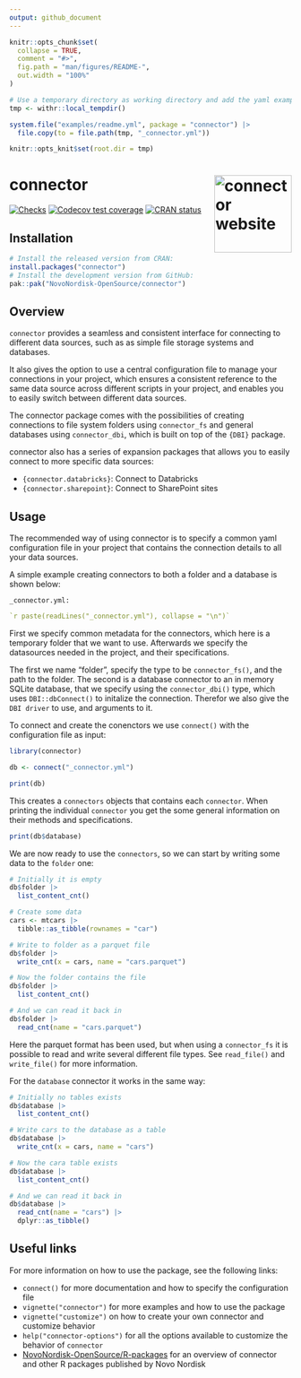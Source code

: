 ```yaml
---
output: github_document
---
```


```r
knitr::opts_chunk$set(
  collapse = TRUE,
  comment = "#>",
  fig.path = "man/figures/README-",
  out.width = "100%"
)

# Use a temporary directory as working directory and add the yaml example
tmp <- withr::local_tempdir()

system.file("examples/readme.yml", package = "connector") |>
  file.copy(to = file.path(tmp, "_connector.yml"))

knitr::opts_knit$set(root.dir = tmp)
```

# connector <a href="https://novonordisk-opensource.github.io/connector/"><img src="man/figures/logo.png" align="right" height="138" alt="connector website" /></a>

<!-- badges: start -->
[![Checks](https://github.com/NovoNordisk-OpenSource/connector/actions/workflows/check_and_co.yaml/badge.svg)](https://github.com/NovoNordisk-OpenSource/connector/actions/workflows/check_and_co.yaml)
[![Codecov test coverage](https://codecov.io/gh/NovoNordisk-OpenSource/connector/graph/badge.svg)](https://app.codecov.io/gh/NovoNordisk-OpenSource/connector)
[![CRAN status](https://www.r-pkg.org/badges/version/connector)](https://CRAN.R-project.org/package=connector)
<!-- badges: end -->

## Installation

```r
# Install the released version from CRAN:
install.packages("connector")
# Install the development version from GitHub:
pak::pak("NovoNordisk-OpenSource/connector")
```

## Overview

`connector` provides a seamless and consistent interface for connecting to different data sources, 
such as as simple file storage systems and databases.

It also gives the option to use a central configuration file to manage your connections in your project,
which ensures a consistent reference to the same data source across different scripts in your project,
and enables you to easily switch between different data sources.

The connector package comes with the possibilities of creating connections to file system folders using `connector_fs` and general databases using `connector_dbi`, which is built on top of the `{DBI}` package.

connector also has a series of expansion packages that allows you to easily connect to more specific data sources:

* `{connector.databricks}`: Connect to Databricks
* `{connector.sharepoint}`: Connect to SharePoint sites

## Usage

The recommended way of using connector is to specify a common yaml configuration file in your project 
that contains the connection details to all your data sources.

A simple example creating connectors to both a folder and a database is shown below:

`_connector.yml:`
```yaml
`r paste(readLines("_connector.yml"), collapse = "\n")`
```

First we specify common metadata for the connectors, which here is a temporary folder
that we want to use. Afterwards we specify the datasources needed in the project, and their specifications.

The first we name "folder", specify the type to be `connector_fs()`, and the path to the folder.
The second is a database connector to an in memory SQLite database, that we specify using the `connector_dbi()` type,
which uses `DBI::dbConnect()` to initalize the connection. Therefor we also give the `DBI driver` to use, and arguments to it.

To connect and create the conenctors we use `connect()` with the configuration file as input:

```r
library(connector)

db <- connect("_connector.yml")

print(db)
```

This creates a `connectors` objects that contains each `connector`. When printing the individual `connector` you
get the some general information on their methods and specifications.

```r
print(db$database)
```

We are now ready to use the `connectors`, so we can start by writing some data to the `folder` one:

```r
# Initially it is empty
db$folder |>
  list_content_cnt()

# Create some data
cars <- mtcars |>
  tibble::as_tibble(rownames = "car")

# Write to folder as a parquet file
db$folder |>
  write_cnt(x = cars, name = "cars.parquet")

# Now the folder contains the file
db$folder |>
  list_content_cnt()

# And we can read it back in
db$folder |>
  read_cnt(name = "cars.parquet")
```

Here the parquet format has been used, but when using a `connector_fs` it is possible to read and write several different file types. 
See `read_file()` and `write_file()` for more information.

For the `database` connector it works in the same way:

```r
# Initially no tables exists
db$database |>
  list_content_cnt()

# Write cars to the database as a table
db$database |>
  write_cnt(x = cars, name = "cars")

# Now the cara table exists
db$database |>
  list_content_cnt()

# And we can read it back in
db$database |>
  read_cnt(name = "cars") |>
  dplyr::as_tibble()
```

## Useful links

For more information on how to use the package, see the following links:

* `connect()` for more documentation and how to specify the configuration file
* `vignette("connector")` for more examples and how to use the package
* `vignette("customize")` on how to create your own connector and customize behavior
* `help("connector-options")` for all the options available to customize the behavior of `connector`
* [NovoNordisk-OpenSource/R-packages](https://novonordisk-opensource.github.io/R-packages/) for an overview of connector and other R packages published by Novo Nordisk

